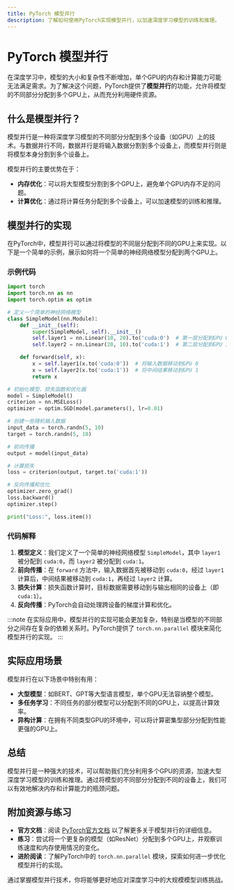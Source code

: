 ```yaml
---
title: PyTorch 模型并行
description: 了解如何使用PyTorch实现模型并行，以加速深度学习模型的训练和推理。
---
```


# PyTorch 模型并行

在深度学习中，模型的大小和复杂性不断增加，单个GPU的内存和计算能力可能无法满足需求。为了解决这个问题，PyTorch提供了**模型并行**的功能，允许将模型的不同部分分配到多个GPU上，从而充分利用硬件资源。

## 什么是模型并行？

模型并行是一种将深度学习模型的不同部分分配到多个设备（如GPU）上的技术。与数据并行不同，数据并行是将输入数据分割到多个设备上，而模型并行则是将模型本身分割到多个设备上。

模型并行的主要优势在于：
- **内存优化**：可以将大型模型分割到多个GPU上，避免单个GPU内存不足的问题。
- **计算优化**：通过将计算任务分配到多个设备上，可以加速模型的训练和推理。

## 模型并行的实现

在PyTorch中，模型并行可以通过将模型的不同层分配到不同的GPU上来实现。以下是一个简单的示例，展示如何将一个简单的神经网络模型分配到两个GPU上。

### 示例代码

```python
import torch
import torch.nn as nn
import torch.optim as optim

# 定义一个简单的神经网络模型
class SimpleModel(nn.Module):
    def __init__(self):
        super(SimpleModel, self).__init__()
        self.layer1 = nn.Linear(10, 20).to('cuda:0')  # 第一层分配到GPU 0
        self.layer2 = nn.Linear(20, 10).to('cuda:1')  # 第二层分配到GPU 1

    def forward(self, x):
        x = self.layer1(x.to('cuda:0'))  # 将输入数据移动到GPU 0
        x = self.layer2(x.to('cuda:1'))  # 将中间结果移动到GPU 1
        return x

# 初始化模型、损失函数和优化器
model = SimpleModel()
criterion = nn.MSELoss()
optimizer = optim.SGD(model.parameters(), lr=0.01)

# 创建一些随机输入数据
input_data = torch.randn(5, 10)
target = torch.randn(5, 10)

# 前向传播
output = model(input_data)

# 计算损失
loss = criterion(output, target.to('cuda:1'))

# 反向传播和优化
optimizer.zero_grad()
loss.backward()
optimizer.step()

print("Loss:", loss.item())
```

### 代码解释

1. **模型定义**：我们定义了一个简单的神经网络模型 `SimpleModel`，其中 `layer1` 被分配到 `cuda:0`，而 `layer2` 被分配到 `cuda:1`。
2. **前向传播**：在 `forward` 方法中，输入数据首先被移动到 `cuda:0`，经过 `layer1` 计算后，中间结果被移动到 `cuda:1`，再经过 `layer2` 计算。
3. **损失计算**：损失函数计算时，目标数据需要移动到与输出相同的设备上（即 `cuda:1`）。
4. **反向传播**：PyTorch会自动处理跨设备的梯度计算和优化。

:::note
在实际应用中，模型并行的实现可能会更加复杂，特别是当模型的不同部分之间存在复杂的依赖关系时。PyTorch提供了 `torch.nn.parallel` 模块来简化模型并行的实现。
:::

## 实际应用场景

模型并行在以下场景中特别有用：
- **大型模型**：如BERT、GPT等大型语言模型，单个GPU无法容纳整个模型。
- **多任务学习**：不同任务的部分模型可以分配到不同的GPU上，以提高计算效率。
- **异构计算**：在拥有不同类型GPU的环境中，可以将计算密集型部分分配到性能更强的GPU上。

## 总结

模型并行是一种强大的技术，可以帮助我们充分利用多个GPU的资源，加速大型深度学习模型的训练和推理。通过将模型的不同部分分配到不同的设备上，我们可以有效地解决内存和计算能力的瓶颈问题。

## 附加资源与练习

- **官方文档**：阅读 [PyTorch官方文档](https://pytorch.org/docs/stable/notes/model_parallel.html) 以了解更多关于模型并行的详细信息。
- **练习**：尝试将一个更复杂的模型（如ResNet）分配到多个GPU上，并观察训练速度和内存使用情况的变化。
- **进阶阅读**：了解PyTorch中的 `torch.nn.parallel` 模块，探索如何进一步优化模型并行的实现。

通过掌握模型并行技术，你将能够更好地应对深度学习中的大规模模型训练挑战。